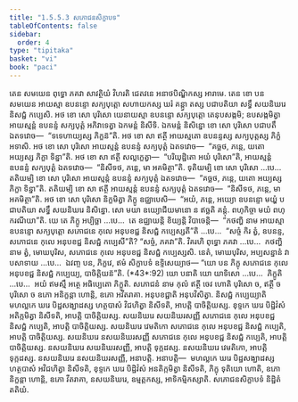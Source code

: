 ```yaml
---
title: "1.5.5.3 សភោជនសិក្ខាបទ"
tableOfContents: false
sidebar:
  order: 4
type: "tipitaka"
basket: "vi"
book: "paci"
---
```



<DynamicBreadcrumb />

<Division number="279" book="paci">

<Paragraph number="894" book="paci">
តេន សមយេន ពុទ្ធោ ភគវា សាវត្ថិយំ វិហរតិ ជេតវនេ អនាថបិណ្ឌិកស្ស អារាមេ. តេន ខោ បន សមយេន អាយស្មា ឧបនន្ទោ សក្យបុត្តោ សហាយកស្ស ឃរំ គន្ត្វា តស្ស បជាបតិយា សទ្ធឹ សយនិឃរេ និសជ្ជំ កប្បេសិ. អថ ខោ សោ បុរិសោ យេនាយស្មា ឧបនន្ទោ សក្យបុត្តោ តេនុបសង្កមិ; ឧបសង្កមិត្វា អាយស្មន្តំ ឧបនន្ទំ សក្យបុត្តំ អភិវាទេត្វា ឯកមន្តំ និសីទិ. ឯកមន្តំ និសិន្នោ ខោ សោ បុរិសោ បជាបតឹ ឯតទវោច—  “ទទេហាយ្យស្ស ភិក្ខន៑”តិ. អថ ខោ សា ឥត្ថី អាយស្មតោ ឧបនន្ទស្ស សក្យបុត្តស្ស ភិក្ខំ អទាសិ. អថ ខោ សោ បុរិសោ អាយស្មន្តំ ឧបនន្ទំ សក្យបុត្តំ ឯតទវោច—  “គច្ឆថ, ភន្តេ, យតោ អយ្យស្ស ភិក្ខា ទិន្នា”តិ. អថ ខោ សា ឥត្ថី សល្លក្ខេត្វា—  “បរិយុដ្ឋិតោ អយំ បុរិសោ”តិ, អាយស្មន្តំ ឧបនន្ទំ សក្យបុត្តំ ឯតទវោច—  “និសីទថ, ភន្តេ, មា អគមិត្ថា”តិ. ទុតិយម្បិ ខោ សោ បុរិសោ …បេ…  តតិយម្បិ ខោ សោ បុរិសោ អាយស្មន្តំ ឧបនន្ទំ សក្យបុត្តំ ឯតទវោច—  “គច្ឆថ, ភន្តេ, យតោ អយ្យស្ស ភិក្ខា ទិន្នា”តិ. តតិយម្បិ ខោ សា ឥត្ថី អាយស្មន្តំ ឧបនន្ទំ សក្យបុត្តំ ឯតទវោច—  “និសីទថ, ភន្តេ, មា អគមិត្ថា”តិ.
</Paragraph>

<Paragraph number="895" book="paci">
អថ ខោ សោ បុរិសោ និក្ខមិត្វា ភិក្ខូ ឧជ្ឈាបេសិ—  “អយំ, ភន្តេ, អយ្យោ ឧបនន្ទោ មយ្ហំ បជាបតិយា សទ្ធឹ សយនិឃរេ និសិន្នោ. សោ មយា ឧយ្យោជីយមានោ ន ឥច្ឆតិ គន្តុំ. ពហុកិច្ចា មយំ ពហុករណីយា”តិ.
</Paragraph>

<Paragraph number="896" book="paci">
យេ តេ ភិក្ខូ អប្បិច្ឆា …បេ…  តេ ឧជ្ឈាយន្តិ ខិយ្យន្តិ វិបាចេន្តិ—  “កថញ្ហិ នាម អាយស្មា ឧបនន្ទោ សក្យបុត្តោ សភោជនេ កុលេ អនុបខជ្ជ និសជ្ជំ កប្បេស្សតី”តិ …បេ…  “សច្ចំ កិរ ត្វំ, ឧបនន្ទ, សភោជនេ កុលេ អនុបខជ្ជ និសជ្ជំ កប្បេសី”តិ? “សច្ចំ, ភគវា”តិ. វិគរហិ ពុទ្ធោ ភគវា …បេ…  កថញ្ហិ នាម ត្វំ, មោឃបុរិស, សភោជនេ កុលេ អនុបខជ្ជ និសជ្ជំ កប្បេស្សសិ. នេតំ, មោឃបុរិស, អប្បសន្នានំ វា បសាទាយ …បេ…  ឯវញ្ច បន, ភិក្ខវេ, ឥមំ សិក្ខាបទំ ឧទ្ទិសេយ្យាថ—
</Paragraph>

</Division>
<Division number="280" book="paci">

<Paragraph number="897" book="paci">
<Emphasis>“យោ បន ភិក្ខុ សភោជនេ កុលេ អនុបខជ្ជ និសជ្ជំ កប្បេយ្យ, បាចិត្តិយន៑”</Emphasis>តិ. (*43*:<Emphasis>92</Emphasis>)
</Paragraph>

</Division>
<Division number="281" book="paci">

<Paragraph number="898" book="paci">
<Emphasis>យោ បនា</Emphasis>តិ យោ យាទិសោ …បេ…  <Emphasis>ភិក្ខូ</Emphasis>តិ …បេ…  អយំ ឥមស្មឹ អត្ថេ អធិប្បេតោ ភិក្ខូតិ.
</Paragraph>

<Paragraph number="899" book="paci">
<Emphasis>សភោជនំ</Emphasis> នាម កុលំ ឥត្ថី ចេវ ហោតិ បុរិសោ ច, ឥត្ថី ច បុរិសោ ច ឧភោ អនិក្ខន្តា ហោន្តិ, ឧភោ អវីតរាគា.
</Paragraph>

<Paragraph number="900" book="paci">
<Emphasis>អនុបខជ្ជា</Emphasis>តិ អនុបវិសិត្វា.
</Paragraph>

<Paragraph number="901" book="paci">
<Emphasis>និសជ្ជំ កប្បេយ្យា</Emphasis>តិ មហល្លកេ ឃរេ បិដ្ឋសង្ឃាដស្ស ហត្ថបាសំ វិជហិត្វា និសីទតិ, អាបត្តិ បាចិត្តិយស្ស. ខុទ្ទកេ ឃរេ បិដ្ឋិវំសំ អតិក្កមិត្វា និសីទតិ, អាបត្តិ បាចិត្តិយស្ស.
</Paragraph>

</Division>
<Division number="282" book="paci">

<Paragraph number="902" book="paci">
សយនិឃរេ សយនិឃរសញ្ញី សភោជនេ កុលេ អនុបខជ្ជ និសជ្ជំ កប្បេតិ, អាបត្តិ បាចិត្តិយស្ស. សយនិឃរេ វេមតិកោ សភោជនេ កុលេ អនុបខជ្ជ និសជ្ជំ កប្បេតិ, អាបត្តិ បាចិត្តិយស្ស. សយនិឃរេ នសយនិឃរសញ្ញី សភោជនេ កុលេ អនុបខជ្ជ និសជ្ជំ កប្បេតិ, អាបត្តិ បាចិត្តិយស្ស.
</Paragraph>

<Paragraph number="903" book="paci">
នសយនិឃរេ សយនិឃរសញ្ញី, អាបត្តិ ទុក្កដស្ស. នសយនិឃរេ វេមតិកោ, អាបត្តិ ទុក្កដស្ស. នសយនិឃរេ នសយនិឃរសញ្ញី, អនាបត្តិ.
</Paragraph>

</Division>
<Division number="283" book="paci">

<Paragraph number="904" book="paci">
អនាបត្តិ—  មហល្លកេ ឃរេ បិដ្ឋសង្ឃាដស្ស ហត្ថបាសំ អវិជហិត្វា និសីទតិ, ខុទ្ទកេ ឃរេ បិដ្ឋិវំសំ អនតិក្កមិត្វា និសីទតិ, ភិក្ខុ ទុតិយោ ហោតិ, ឧភោ និក្ខន្តា ហោន្តិ, ឧភោ វីតរាគា, នសយនិឃរេ, ឧម្មត្តកស្ស, អាទិកម្មិកស្សាតិ.

</Paragraph>
</Division>

<Paragraph number="905" type="center" book="paci">
សភោជនសិក្ខាបទំ និដ្ឋិតំ តតិយំ.
</Paragraph>
